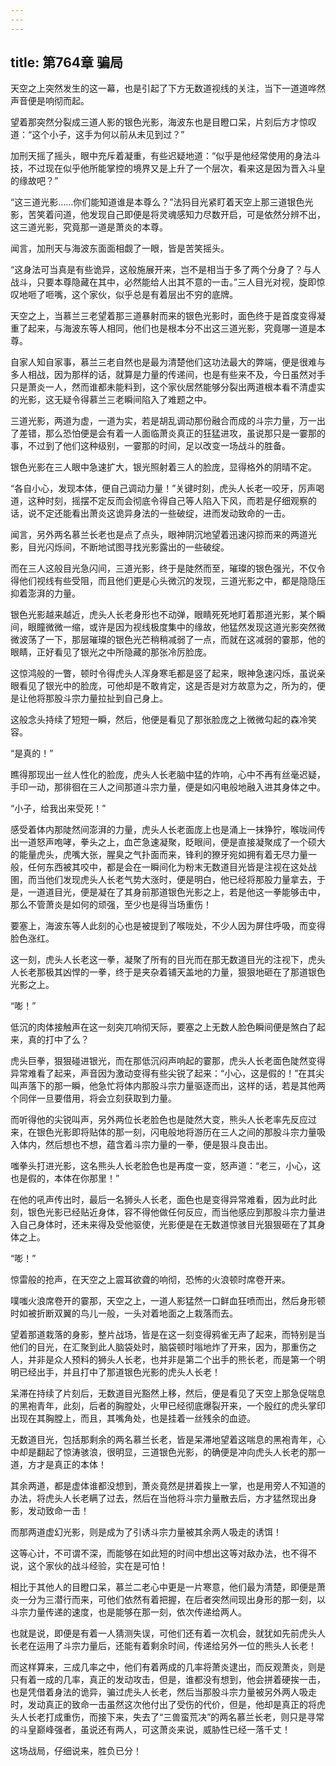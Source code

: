 ```yaml
---
---
---
```

title: 第764章 骗局
---



天空之上突然发生的这一幕，也是引起了下方无数道视线的关注，当下一道道哗然声音便是响彻而起。

望着那突然分裂成三道人影的银色光影，海波东也是目瞪口呆，片刻后方才惊叹道：“这个小子，这手为何以前从未见到过？”

加刑天摇了摇头，眼中充斥着凝重，有些迟疑地道：“似乎是他经常使用的身法斗技，不过现在似乎他所能掌控的境界又是上升了一个层次，看来这是因为晋入斗皇的缘故吧？”

“这三道光影……你们能知道谁是本尊么？”法犸目光紧盯着天空上那三道银色光影，苦笑着问道，他发现自己即便是将灵魂感知力尽数开启，可是依然分辨不出，这三道光影，究竟那一道是萧炎的本尊。

闻言，加刑天与海波东面面相觑了一眼，皆是苦笑摇头。

“这身法可当真是有些诡异，这般施展开来，岂不是相当于多了两个分身了？与人战斗，只要本尊隐藏在其中，必然能给人出其不意的一击。”三人目光对视，旋即惊叹地咂了咂嘴，这个家伙，似乎总是有着层出不穷的底牌。

天空之上，当慕兰三老望着那三道暴射而来的银色光影时，面色终于是首度变得凝重了起来，与海波东等人相同，他们也是根本分不出这三道光影，究竟哪一道是本尊。

自家人知自家事，慕兰三老自然也是最为清楚他们这功法最大的弊端，便是很难与多人相战，因为那样的话，就算是力量的传递间，也是有些来不及，今日虽然对手只是萧炎一人，然而谁都未能料到，这个家伙居然能够分裂出两道根本看不清虚实的光影，这无疑令得慕兰三老瞬间陷入了难题之中。

三道光影，两道为虚，一道为实，若是胡乱调动那份融合而成的斗宗力量，万一出了差错，那么恐怕便是会有着一人面临萧炎真正的狂猛进攻，虽说那只是一霎那的事，不过到了他们这种级别，一霎那的时间，足以改变一场战斗的胜备。

银色光影在三人眼中急速扩大，银光照射着三人的脸庞，显得格外的阴晴不定。

“各自小心，发现本体，便自己调动力量！”关键时刻，虎头人长老一咬牙，厉声喝道，这种时刻，摇摆不定反而会彻底令得自己等人陷入下风，而若是仔细观察的话，说不定还能看出萧炎这诡异身法的一些破绽，进而发动致命的一击。

闻言，另外两名慕兰长老也是点了点头，眼神阴沉地望着迅速闪掠而来的两道光影，目光闪烁间，不断地试图寻找光影露出的一些破绽。

而在三人这般目光急闪间，三道光影，终于是陡然而至，璀璨的银色强光，不仅令得他们视线有些受阻，而且他们更是心头微沉的发现，三道光影之中，都是隐隐压抑着澎湃的力量。

银色光影越来越近，虎头人长老身形也不动弹，眼睛死死地盯着那道光影，某个瞬间，眼瞳微微一缩，或许是因为视线极度集中的缘故，他猛然发现这道光影突然微微波荡了一下，那层璀璨的银色光芒稍稍减弱了一点，而就在这减弱的霎那，他的眼睛，正好看见了银光之中所隐藏的那张冷厉脸庞。

这惊鸿般的一瞥，顿时令得虎头人浑身寒毛都是竖了起来，眼神急速闪烁，虽说亲眼看见了银光中的脸庞，可他却是不敢肯定，这是否是对方故意为之，所为的，便是让他将那股斗宗力量拉扯到自己身上。

这般念头持续了短短一瞬，然后，他便是看见了那张脸庞之上微微勾起的森冷笑容。

“是真的！”

瞧得那现出一丝人性化的脸庞，虎头人长老脑中猛的炸响，心中不再有丝毫迟疑，手印一动，那徘徊在三人之间那道斗宗力量，便是如闪电般地融入进其身体之中。

“小子，给我出来受死！”

感受着体内那陡然间澎湃的力量，虎头人长老面庞上也是涌上一抹狰狞，喉咙间传出一道怒声咆哮，拳头之上，血芒急速凝聚，眨眼间，便是直接凝聚成了一个硕大的能量虎头，虎嘴大张，腥臭之气扑面而来，锋利的獠牙宛如拥有着无尽力量一般，任何东西被其咬中，都是会在一瞬间化为粉末无数道目光皆是注视在这处战圉，而当他们发现虎头人长老气势大涨时，便是明白，他已经将那股力量拿去，于是，一道道目光，便是凝在了其身前那道银色光影之上，若是他这一拳能够击中，那么不管萧炎是如何的顽强，至少也是得当场重伤！

要塞上，海波东等人此刻的心也是被提到了喉咙处，不少人因为屏住呼吸，而变得脸色涨红。

这一刻，虎头人长老这一拳，凝聚了所有的目光而在那无数道目光的注视下，虎头人长老那极其凶悍的一拳，终于是夹杂着铺天盖地的力量，狠狠地砸在了那道银色光影之上。

“嘭！”

低沉的肉体接触声在这一刻突兀响彻天际，要塞之上无数人脸色瞬间便是煞白了起来，真的打中了么？

虎头巨拳，狠狠碰进银光，而在那低沉闷声响起的霎那，虎头人长老面色陡然变得异常难看了起来，声音因为激动变得有些尖锐了起来：“小心，这是假的！”在其尖叫声落下的那一瞬，他急忙将体内那股斗宗力量驱逐而出，这样的话，若是其他两个同伴一旦要借用，将会立刻获取到力量。

而听得他的尖锐叫声，另外两位长老脸色也是陡然大变，熊头人长老率先反应过来，在银色光影即将贴体的那一刻，闪电般地将游历在三人之间的那股斗宗力量吸入体内，然后想也不想，蕴含着斗宗力量的一拳，便是狠斗良击出。

嗤拳头打进光影，这名熊头人长老脸色也是再度一变，怒声道：“老三，小心，这也是假的，本体在你那里！”

在他的吼声传出时，最后一名狮头人长老，面色也是变得异常难看，因为此时此刻，银色光影已经贴近身体，容不得他做任何反应，而当他感应到那股斗宗力量进入自己身体时，还未来得及受他驱使，光影便是在无数道惊骇目光狠狠砸在了其身体之上。

“嘭！”

惊雷般的抢声，在天空之上震耳欲聋的响彻，恐怖的火浪顿时席卷开来。

噗嗤火浪席卷开的霎那，天空之上，一道人影猛然一口鲜血狂喷而出，然后身形顿时如被折断双翼的鸟儿一般，一头对着地面之上栽落而去。

望着那道栽落的身影，整片战场，皆是在这一刻变得鸦雀无声了起来，而特别是当他们的目光，在汇聚到此人脑袋处时，脑袋顿时嗡地炸了开来，因为，那重伤之人，并非是众人预料的狮头人长老，也并非是第二个出手的熊长老，而是第一个明明已经出手，并且打中了那道银色光影的虎头人长老！

呆滞在持续了片刻后，无数道目光豁然上移，然后，便是看见了天空上那急促喘息的黑袍青年，此刻，后者的胸膛处，火甲已经彻底爆裂开来，一个殷红的虎头掌印出现在其胸膛上，而且，其嘴角处，也是挂着一丝残余的血迹。

无数道目光，包括那剩余的两名慕兰长老，皆是呆滞地望着这喘息的黑袍青年，心中却是翻起了惊涛骇浪，很明显，三道银色光影，的确便是冲向虎头人长老的那一道，方才是真正的本体！

其余两道，都是虚体谁都没想到，萧炎竟然是拼着挨上一掌，也是用旁人不知道的办法，将虎头人长老瞒了过去，然后在当他将斗宗力量散去后，方才猛然现出身影，发动致命一击！

而那两道虚幻光影，则是成为了引诱斗宗力量被其余两人吸走的诱饵！

这等心计，不可谓不深，而能够在如此短的时间中想出这等对敌办法，也不得不说，这个家伙的战斗经验，实在是可怕！

相比于其他人的目瞪口呆，慕兰二老心中更是一片寒意，他们最为清楚，即便是萧炎一分为三潜行而来，可他们依然有着把握，在后者突然间现出身形的那一刻，以斗宗力量传递的速度，也是能够在那一刻，依次传递给两人。

也就是说，即便是有着一人猜测失误，可他们还有着一次机会，就犹如先前虎头人长老在运用了斗宗力量后，还能有着剩余时间，传递给另外一位的熊头人长老！

而这样算来，三成几率之中，他们有着两成的几率将萧炎逮出，而反观萧炎，则是只有着一成的几率，真正的发动攻击，但是，谁都没有想到，他会拼着硬挨一击，也是凭借着身法的诡异，骗过虎头人长老，然后当那股斗宗力量被另外两人吸走时，发动真正的致命一击虽然这次他付出了受伤的代价，但是，他却是真正的将虎头人长老打成重伤，而接下来，失去了“三兽蛮荒决”的两名慕兰长老，则只是寻常的斗皇巅峰强者，虽说还有两人，可这萧炎来说，威胁性已经一落千丈！

这场战局，仔细说来，胜负已分！